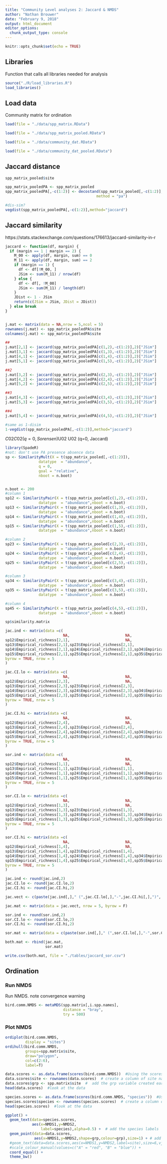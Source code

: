 ```yaml
---
title: "Community Level analyses 2: Jaccard & NMDS"
author: "Nathan Brouwer"
date: "February 9, 2018"
output: html_document
editor_options: 
  chunk_output_type: console
---
```


```r
knitr::opts_chunk$set(echo = TRUE)
```

## Libraries

Function that calls all libraries needed for analysis
```r
source("./R/load_libraries.R")
load_libraries()
```


## Load data

Community matrix for ordination
```r
load(file = "./data/spp_matrix.RData")
```

```r
load(file = "./data/spp_matrix_pooled.RData")
```


```r
load(file = "./data/community_dat.RData")
```

```r
load(file = "./data/community_dat_pooled.RData")
```


## Jaccard distance

```r
spp_matrix_pooled$site

spp_matrix_pooledPA <- spp_matrix_pooled
spp_matrix_pooledPA[,-c(1:2)] <- decostand(spp_matrix_pooled[,-c(1:2)], 
                                         method = "pa")

#dis-sim?
vegdist(spp_matrix_pooledPA[,-c(1:2)],method="jaccard")
```

## Jaccard similarity
https://stats.stackexchange.com/questions/176613/jaccard-similarity-in-r

```r
jaccard <- function(df, margin) {
  if (margin == 1 | margin == 2) {
    M_00 <- apply(df, margin, sum) == 0
    M_11 <- apply(df, margin, sum) == 2
    if (margin == 1) {
      df <- df[!M_00, ]
      JSim <- sum(M_11) / nrow(df)
    } else {
      df <- df[, !M_00]
      JSim <- sum(M_11) / length(df)
    }
    JDist <- 1 - JSim
    return(c(JSim = JSim, JDist = JDist))
  } else break
}


j.mat <- matrix(data = NA,nrow = 5,ncol = 5)
rownames(j.mat) <- spp_matrix_pooledPA$site
colnames(j.mat) <- spp_matrix_pooledPA$site

##
j.mat[2,1] <- jaccard(spp_matrix_pooledPA[c(1,2),-c(1:2)],2)["JSim"]
j.mat[3,1] <- jaccard(spp_matrix_pooledPA[c(1,3),-c(1:2)],2)["JSim"]
j.mat[4,1] <- jaccard(spp_matrix_pooledPA[c(1,4),-c(1:2)],2)["JSim"]
j.mat[5,1] <- jaccard(spp_matrix_pooledPA[c(1,5),-c(1:2)],2)["JSim"]

##2
j.mat[3,2] <- jaccard(spp_matrix_pooledPA[c(2,3),-c(1:2)],2)["JSim"]
j.mat[4,2] <- jaccard(spp_matrix_pooledPA[c(2,4),-c(1:2)],2)["JSim"]
j.mat[5,2] <- jaccard(spp_matrix_pooledPA[c(2,5),-c(1:2)],2)["JSim"]

##3
j.mat[4,3] <- jaccard(spp_matrix_pooledPA[c(3,4),-c(1:2)],2)["JSim"]
j.mat[5,3] <- jaccard(spp_matrix_pooledPA[c(3,5),-c(1:2)],2)["JSim"]

##4
j.mat[5,4] <- jaccard(spp_matrix_pooledPA[c(4,5),-c(1:2)],2)["JSim"]

#same as 1-disim
1-vegdist(spp_matrix_pooledPA[,-c(1:2)],method="jaccard")
```





$C02  C02 (q=0, Sorensen) 
$U02  U02 (q=0, Jaccard)   
```r
library(SpadeR)
#not: don't use PA presence absence data
sp <- SimilarityMult(X = t(spp_matrix_pooled[,-c(1:2)]),
               datatype  = "abundance",
               q = 0,
               goal = "relative",
               nboot = n.boot)


n.boot <- 200
#column 1
sp12 <- SimilarityPair(X = t(spp_matrix_pooled[c(1,2),-c(1:2)]),
               datatype  = "abundance",nboot = n.boot)
sp13 <- SimilarityPair(X = t(spp_matrix_pooled[c(1,3),-c(1:2)]),
               datatype  = "abundance",nboot = n.boot)
sp14 <- SimilarityPair(X = t(spp_matrix_pooled[c(1,4),-c(1:2)]),
               datatype  = "abundance",nboot = n.boot)
sp15 <- SimilarityPair(X = t(spp_matrix_pooled[c(1,5),-c(1:2)]),
               datatype  = "abundance",nboot = n.boot)

#column 2
sp23 <- SimilarityPair(X = t(spp_matrix_pooled[c(2,3),-c(1:2)]),
               datatype  = "abundance",nboot = n.boot)
sp24 <- SimilarityPair(X = t(spp_matrix_pooled[c(2,4),-c(1:2)]),
               datatype  = "abundance",nboot = n.boot)
sp25 <- SimilarityPair(X = t(spp_matrix_pooled[c(2,5),-c(1:2)]),
               datatype  = "abundance",nboot = n.boot)

#column 3
sp34 <- SimilarityPair(X = t(spp_matrix_pooled[c(3,4),-c(1:2)]),
               datatype  = "abundance",nboot = n.boot)
sp35 <- SimilarityPair(X = t(spp_matrix_pooled[c(3,5),-c(1:2)]),
               datatype  = "abundance",nboot = n.boot)

#column 4
sp45 <- SimilarityPair(X = t(spp_matrix_pooled[c(4,5),-c(1:2)]),
               datatype  = "abundance",nboot = n.boot)

sp$similarity.matrix


```


```r
jac.ind <- matrix(data =c(
                          NA,                         NA,                          NA,                          NA,                          NA,
sp12$Empirical_richness[2,1],                         NA,                          NA,                          NA,                          NA,
sp13$Empirical_richness[2,1],sp23$Empirical_richness[2,1],                         NA,                          NA,                          NA,
sp14$Empirical_richness[2,1],sp24$Empirical_richness[2,1],sp34$Empirical_richness[2,1],                         NA,                          NA,
sp15$Empirical_richness[2,1],sp25$Empirical_richness[2,1],sp35$Empirical_richness[2,1],sp45$Empirical_richness[2,1],                         NA),
byrow = TRUE, nrow = 5
)

jac.CI.lo <- matrix(data =c(
                          NA,                         NA,                          NA,                          NA,                          NA,
sp12$Empirical_richness[2,3],                         NA,                          NA,                          NA,                          NA,
sp13$Empirical_richness[2,3],sp23$Empirical_richness[2,3],                         NA,                          NA,                          NA,
sp14$Empirical_richness[2,3],sp24$Empirical_richness[2,3],sp34$Empirical_richness[2,3],                         NA,                          NA,
sp15$Empirical_richness[2,3],sp25$Empirical_richness[2,3],sp35$Empirical_richness[2,3],sp45$Empirical_richness[2,3],                         NA),
byrow = TRUE, nrow = 5
)

jac.CI.hi <- matrix(data =c(
                          NA,                         NA,                          NA,                          NA,                          NA,
sp12$Empirical_richness[2,4],                         NA,                          NA,                          NA,                          NA,
sp13$Empirical_richness[2,4],sp23$Empirical_richness[2,4],                         NA,                          NA,                          NA,
sp14$Empirical_richness[2,4],sp24$Empirical_richness[2,4],sp34$Empirical_richness[2,4],                         NA,                          NA,
sp15$Empirical_richness[2,4],sp25$Empirical_richness[2,4],sp35$Empirical_richness[2,4],sp45$Empirical_richness[2,4],                         NA),
byrow = TRUE, nrow = 5
)
```


```r
sor.ind <- matrix(data =c(
                          NA,                         NA,                          NA,                          NA,                          NA,
sp12$Empirical_richness[1,1],                         NA,                          NA,                          NA,                          NA,
sp13$Empirical_richness[1,1],sp23$Empirical_richness[1,1],                         NA,                          NA,                          NA,
sp14$Empirical_richness[1,1],sp24$Empirical_richness[1,1],sp34$Empirical_richness[1,1],                         NA,                          NA,
sp15$Empirical_richness[1,1],sp25$Empirical_richness[1,1],sp35$Empirical_richness[1,1],sp45$Empirical_richness[1,1],                         NA),
byrow = TRUE, nrow = 5
)

sor.CI.lo <- matrix(data =c(
                          NA,                         NA,                          NA,                          NA,                          NA,
sp12$Empirical_richness[1,3],                         NA,                          NA,                          NA,                          NA,
sp13$Empirical_richness[1,3],sp23$Empirical_richness[1,3],                         NA,                          NA,                          NA,
sp14$Empirical_richness[1,3],sp24$Empirical_richness[1,3],sp34$Empirical_richness[1,3],                         NA,                          NA,
sp15$Empirical_richness[1,3],sp25$Empirical_richness[1,3],sp35$Empirical_richness[1,3],sp45$Empirical_richness[1,3],                         NA),
byrow = TRUE, nrow = 5
)

sor.CI.hi <- matrix(data =c(
                          NA,                         NA,                          NA,                          NA,                          NA,
sp12$Empirical_richness[1,4],                         NA,                          NA,                          NA,                          NA,
sp13$Empirical_richness[1,4],sp23$Empirical_richness[1,4],                         NA,                          NA,                          NA,
sp14$Empirical_richness[1,4],sp24$Empirical_richness[1,4],sp34$Empirical_richness[1,4],                         NA,                          NA,
sp15$Empirical_richness[1,4],sp25$Empirical_richness[1,4],sp35$Empirical_richness[1,4],sp45$Empirical_richness[1,4],                         NA),
byrow = TRUE, nrow = 5
)
```


```r
jac.ind <- round(jac.ind,2)
jac.CI.lo <- round(jac.CI.lo,2)
jac.CI.hi <- round(jac.CI.hi,2)

jac.vect <- c(paste(jac.ind[,]," (",jac.CI.lo[,],"-",jac.CI.hi[,],")", sep = ""))

jac.mat <- matrix(data = jac.vect, nrow = 5, byrow = F)

sor.ind <- round(sor.ind,2)
sor.CI.lo <- round(sor.CI.lo,2)
sor.CI.hi <- round(sor.CI.hi,2)

sor.mat <- matrix(data = c(paste(sor.ind[,]," (",sor.CI.lo[,],"-",sor.CI.hi[,],")", sep = "")), nrow = 5, byrow = F)

both.mat <- rbind(jac.mat,
                  sor.mat)

write.csv(both.mat, file = "./tables/jaccard_sor.csv")
```




## Ordination

### Run NMDS
Run NMDS.  note convergence warning
```r
bird.comm.NMDS <- metaMDS(spp.matrix[,i.spp.names],
                          distance = "bray",
                          try = 500)

```


### Plot NMDS
```r
ordiplot(bird.comm.NMDS,
         display = "sites")
ordihull(bird.comm.NMDS,
         groups=spp.matrix$site,
         draw="polygon",
         col=c(2:6),
         label=T)
```



```r
data.scores <- as.data.frame(scores(bird.comm.NMDS))  #Using the scores function from vegan to extract the site scores and convert to a data.frame
data.scores$site <- rownames(data.scores)  # create a column of site names, from the rownames of data.scores
data.scores$grp <- spp.matrix$site  #  add the grp variable created earlier
head(data.scores)  #look at the data
```


```r
species.scores <- as.data.frame(scores(bird.comm.NMDS, "species"))  #Using the scores function from vegan to extract the species scores and convert to a data.frame
species.scores$species <- rownames(species.scores)  # create a column of species, from the rownames of species.scores
head(species.scores)  #look at the data
```


```r
ggplot() + 
  geom_text(data=species.scores,
            aes(x=NMDS1,y=NMDS2,
                label=species),alpha=0.5) +  # add the species labels
  geom_point(data=data.scores,
             aes(x=NMDS1,y=NMDS2,shape=grp,colour=grp),size=1) + # add the point markers
  #geom_text(data=data.scores,aes(x=NMDS1,y=NMDS2,label=site),size=6,vjust=0) +  # add the site labels
  #scale_colour_manual(values=c("A" = "red", "B" = "blue")) +
  coord_equal() +
  theme_bw()
```


